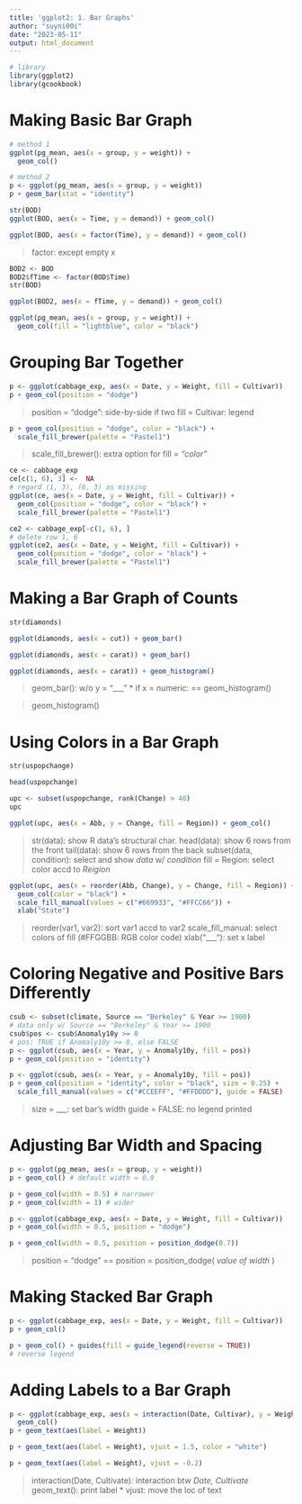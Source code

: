 ```yaml
---
title: 'ggplot2: 1. Bar Graphs'
author: "suyni00i"
date: "2023-05-11"
output: html_document
---
```


```r
# library
library(ggplot2)
library(gcookbook)
```

# Making Basic Bar Graph
```r
# method 1
ggplot(pg_mean, aes(x = group, y = weight)) +
  geom_col()
```

```r
# method 2
p <- ggplot(pg_mean, aes(x = group, y = weight))
p + geom_bar(stat = "identity")
```

```r
str(BOD)
ggplot(BOD, aes(x = Time, y = demand)) + geom_col()
```

```r
ggplot(BOD, aes(x = factor(Time), y = demand)) + geom_col()
```
> factor: except empty x

```r
BOD2 <- BOD
BOD2$fTime <- factor(BOD$Time)
str(BOD)
```

```r
ggplot(BOD2, aes(x = fTime, y = demand)) + geom_col()
```

```r
ggplot(pg_mean, aes(x = group, y = weight)) +
  geom_col(fill = "lightblue", color = "black")
```

# Grouping Bar Together
```r
p <- ggplot(cabbage_exp, aes(x = Date, y = Weight, fill = Cultivar))
p + geom_col(position = "dodge")
```
> position = "dodge": side-by-side if two
> fill = Cultivar: legend

```r
p + geom_col(position = "dodge", color = "black") +
  scale_fill_brewer(palette = "Pastel1")
```
> scale_fill_brewer(): extra option for fill = _"color"_

```r
ce <- cabbage_exp
ce[c(1, 6), 3] <-  NA
# regard (1, 3), (6, 3) as missing
ggplot(ce, aes(x = Date, y = Weight, fill = Cultivar)) + 
  geom_col(position = "dodge", color = "black") +
  scale_fill_brewer(palette = "Pastel1")
```

```r
ce2 <- cabbage_exp[-c(1, 6), ]
# delete row 1, 6
ggplot(ce2, aes(x = Date, y = Weight, fill = Cultivar)) +
  geom_col(position = "dodge", color = "black") +
  scale_fill_brewer(palette = "Pastel1")
```

# Making a Bar Graph of Counts
```r
str(diamonds)
```

```r
ggplot(diamonds, aes(x = cut)) + geom_bar()
```

```r
ggplot(diamonds, aes(x = carat)) + geom_bar()
```


```r
ggplot(diamonds, aes(x = carat)) + geom_histogram()
```
>geom_bar(): w/o y = "___"
* if x = numeric: == geom_histogram()

> geom_histogram()

# Using Colors in a Bar Graph
```r
str(uspopchange)
```

```r
head(uspopchange)
```

```r
upc <- subset(uspopchange, rank(Change) > 40)
upc
```

```r
ggplot(upc, aes(x = Abb, y = Change, fill = Region)) + geom_col()
```
> str(data): show R data's structural char.
> head(data): show 6 rows from the front
> tail(data): show 6 rows from the back
> subset(data, condition): select and show _data_ w/ _condition_
> fill = Region: select color accd to _Reigion_

```r
ggplot(upc, aes(x = reorder(Abb, Change), y = Change, fill = Region)) +
  geom_col(color = "black") +
  scale_fill_manual(values = c("#669933", "#FFCC66")) +
  xlab("State")
```
> reorder(var1, var2): sort var1 accd to var2
> scale_fill_manual: select colors of fill (#FFGGBB: RGB color code)
> xlab("___"): set x label

# Coloring Negative and Positive Bars Differently
```r
csub <- subset(climate, Source == "Berkeley" & Year >= 1900)
# data only w/ Source == "Berkeley" & Year >= 1900
csub$pos <- csub$Anomaly10y >= 0
# pos: TRUE if Anomaly10y >= 0, else FALSE
p <- ggplot(csub, aes(x = Year, y = Anomaly10y, fill = pos))
p + geom_col(position = "identity")
```

```r
p <- ggplot(csub, aes(x = Year, y = Anomaly10y, fill = pos))
p + geom_col(position = "identity", color = "black", size = 0.25) +
  scale_fill_manual(values = c("#CCEEFF", "#FFDDDD"), guide = FALSE)
```
> size = ___: set bar's width
> guide = FALSE: no legend printed

# Adjusting Bar Width and Spacing
```r
p <- ggplot(pg_mean, aes(x = group, y = weight))
p + geom_col() # default width = 0.9
```

```r
p + geom_col(width = 0.5) # narrower
p + geom_col(width = 1) # wider
```

```r
p <- ggplot(cabbage_exp, aes(x = Date, y = Weight, fill = Cultivar))
p + geom_col(width = 0.5, position = "dodge")
```

```r
p + geom_col(width = 0.5, position = position_dodge(0.7))
```
> position = "dodge" == position = position_dodge( _value of width_ )

# Making Stacked Bar Graph
```r
p <- ggplot(cabbage_exp, aes(x = Date, y = Weight, fill = Cultivar))
p + geom_col()
```

```r
p + geom_col() + guides(fill = guide_legend(reverse = TRUE))
# reverse legend
```

# Adding Labels to a Bar Graph
```r
p <- ggplot(cabbage_exp, aes(x = interaction(Date, Cultivar), y = Weight)) +
  geom_col()
p + geom_text(aes(label = Weight))
```

```r
p + geom_text(aes(label = Weight), vjust = 1.5, color = "white")
```

```r
p + geom_text(aes(label = Weight), vjust = -0.2)
```
> interaction(Date, Cultivate): interaction btw _Date, Cultivate_
> geom_text(): print label
* vjust: move the loc of text
